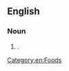 ==English==

===Noun===
{{en-noun|es}}

# {{alternative term for|full English breakfast|lang=en}}.

[[Category:en:Foods]]